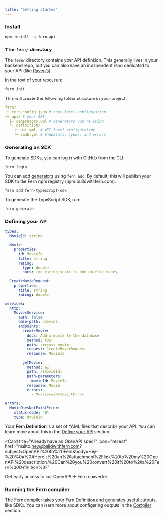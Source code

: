 ```yaml
---
title: "Getting started"
---
```


### Install

```bash
npm install -g fern-api
```

### The `fern/` directory

The `fern/` directory contains your API definition. This generally lives in your
backend repo, but you can also have an independent repo dedicated to your API (like [Raven's](https://github.com/ravenappdev/raven-api)).

In the root of your repo, run:

```bash
fern init
```

This will create the following folder structure in your project:

```yaml
fern/
├─ fern.config.json # root-level configuration
└─ api/ # your API
  ├─ generators.yml # generators you're using
  └─ definition/
    ├─ api.yml  # API-level configuration
    └─ imdb.yml # endpoints, types, and errors
```

### Generating an SDK

To generate SDKs, you can log in with GitHub from the CLI:

```bash
fern login
```

You can add [generators](compiler/generators) using `fern add`. By default, this
will publish your SDK to the Fern npm registry (npm.buildwithfern.com).

```bash
fern add fern-typescript-sdk
```

To generate the TypeScript SDK, run:

```bash
fern generate
```

### Defining your API

<Accordion title="Example API">

```yaml imdb.yml
types:
  MovieId: string

  Movie:
    properties:
      id: MovieId
      title: string
      rating:
        type: double
        docs: The rating scale is one to five stars

  CreateMovieRequest:
    properties:
      title: string
      rating: double

services:
  http:
    MoviesService:
      auth: false
      base-path: /movies
      endpoints:
        createMovie:
          docs: Add a movie to the database
          method: POST
          path: /create-movie
          request: CreateMovieRequest
          response: MovieId

        getMovie:
          method: GET
          path: /{movieId}
          path-parameters:
            movieId: MovieId
          response: Movie
          errors:
            - MovieDoesNotExistError

errors:
  MovieDoesNotExistError:
    status-code: 404
    type: MovieId
```

</Accordion>

Your **Fern Definition** is a set of YAML files that describe your API. You can
learn more about this in the [Define your API](/definition) section.

<Card
  title="Already have an OpenAPI spec?"
  icon="repeat"
  href="mailto:hey@buildwithfern.com?subject=OpenAPI%20to%20Fern&body=Hey-%20%0A%0AHere's%20an%20attachment%2Flink%20to%20my%20OpenAPI%20description.%20Can%20you%20convert%20it%20to%20a%20Fern%20Definition%3F"
>
  Get early access to our OpenAPI → Fern converter
</Card>

### Running the Fern compiler

The Fern compiler takes your Fern Definition and generates useful outputs, like
SDKs. You can learn more about configuring outputs in the [Compiler](./compiler/generators)
section.
